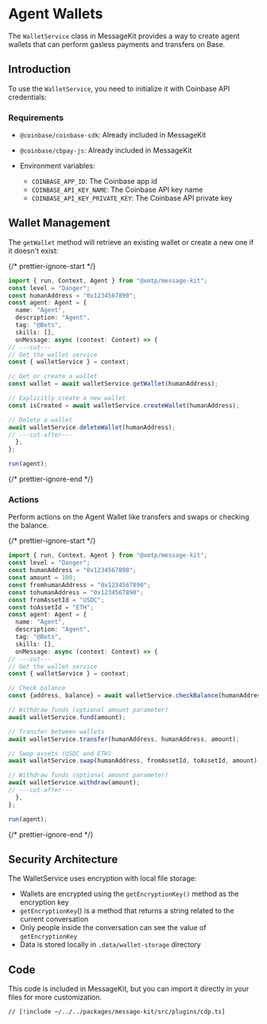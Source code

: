 # Agent Wallets

The `WalletService` class in MessageKit provides a way to create agent wallets that can perform gasless payments and transfers on Base.

## Introduction

To use the `WalletService`, you need to initialize it with Coinbase API credentials:

### Requirements

- `@coinbase/coinbase-sdk`: Already included in MessageKit
- `@coinbase/cbpay-js`: Already included in MessageKit

- Environment variables:
  - `COINBASE_APP_ID`: The Coinbase app id
  - `COINBASE_API_KEY_NAME`: The Coinbase API key name
  - `COINBASE_API_KEY_PRIVATE_KEY`: The Coinbase API private key

## Wallet Management

The `getWallet` method will retrieve an existing wallet or create a new one if it doesn't exist:

{/* prettier-ignore-start */}
```ts twoslash
import { run, Context, Agent } from "@xmtp/message-kit";
const level = "Danger";
const humanAddress = "0x1234567890";
const agent: Agent = {
  name: "Agent",
  description: "Agent",
  tag: "@Bots",
  skills: [],
  onMessage: async (context: Context) => {
// ---cut---
// Get the wallet service
const { walletService } = context;

// Get or create a wallet
const wallet = await walletService.getWallet(humanAddress);

// Explicitly create a new wallet
const isCreated = await walletService.createWallet(humanAddress);

// Delete a wallet
await walletService.deleteWallet(humanAddress);
// ---cut-after---
  },
};

run(agent);
```
{/* prettier-ignore-end */}

### Actions

Perform actions on the Agent Wallet like transfers and swaps or checking the balance.

{/* prettier-ignore-start */}
```ts twoslash
import { run, Context, Agent } from "@xmtp/message-kit";
const level = "Danger";
const humanAddress = "0x1234567890";
const amount = 100;
const fromhumanAddress = "0x1234567890";
const tohumanAddress = "0x1234567890";
const fromAssetId = "USDC";
const toAssetId = "ETH";
const agent: Agent = {
  name: "Agent",
  description: "Agent",
  tag: "@Bots",
  skills: [],
  onMessage: async (context: Context) => {
// ---cut---
// Get the wallet service
const { walletService } = context;

// Check balance
const {address, balance} = await walletService.checkBalance(humanAddress);

// Withdraw funds (optional amount parameter)
await walletService.fund(amount);

// Transfer between wallets
await walletService.transfer(humanAddress, humanAddress, amount);

// Swap assets (USDC and ETH)
await walletService.swap(humanAddress, fromAssetId, toAssetId, amount);

// Withdraw funds (optional amount parameter)
await walletService.withdraw(amount);
// ---cut-after---
  },
};

run(agent);
```
{/* prettier-ignore-end */}

## Security Architecture

The WalletService uses encryption with local file storage:

- Wallets are encrypted using the `getEncryptionKey()` method as the encryption key
- `getEncryptionKey`() is a method that returns a string related to the current conversation
- Only people inside the conversation can see the value of `getEncryptionKey`
- Data is stored locally in `.data/wallet-storage` directory

## Code

This code is included in MessageKit, but you can import it directly in your files for more customization.

```tsx [src/plugins/cdp.ts]
// [!include ~/../../packages/message-kit/src/plugins/cdp.ts]
```
